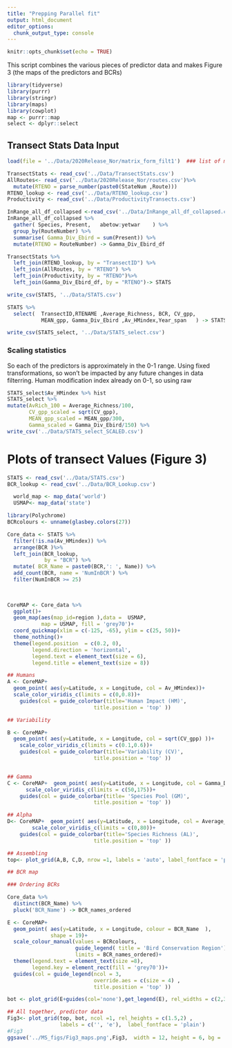 ```yaml
---
title: "Prepping Parallel fit"
output: html_document
editor_options: 
  chunk_output_type: console
---
```


```r
knitr::opts_chunk$set(echo = TRUE)
```

This script combines the various pieces of predictor data and makes Figure 3 (the maps of the predictors and BCRs)

```r
library(tidyverse)
library(purrr)
library(stringr)
library(maps)
library(cowplot)
map <- purrr::map
select <- dplyr::select
```

## Transect Stats Data Input

```R
load(file = '../Data/2020Release_Nor/matrix_form_filt1')  ### list of matrices

TransectStats <- read_csv('../Data/TransectStats.csv')
AllRoutes<- read_csv('../Data/2020Release_Nor/routes.csv')%>%
  mutate(RTENO = parse_number(paste0(StateNum ,Route)))
RTENO_lookup <- read_csv('../Data/RTENO_lookup.csv')
Productivity <- read_csv('../Data/ProductivityTransects.csv')

InRange_all_df_collapsed <-read_csv('../Data/InRange_all_df_collapsed.csv')
InRange_all_df_collapsed %>%
  gather( Species, Present,   abetow:yetwar    ) %>%
  group_by(RouteNumber) %>%
  summarise( Gamma_Div_Ebird = sum(Present)) %>%
  mutate(RTENO = RouteNumber) -> Gamma_Div_Ebird_df

TransectStats %>%
  left_join(RTENO_lookup, by = "TransectID") %>%
  left_join(AllRoutes, by = "RTENO") %>%
  left_join(Productivity, by = "RTENO")%>%
  left_join(Gamma_Div_Ebird_df, by = "RTENO")-> STATS

```

```R
write_csv(STATS, '../Data/STATS.csv')

STATS %>%
  select(  TransectID,RTENAME ,Average_Richness, BCR, CV_gpp,
           MEAN_gpp, Gamma_Div_Ebird ,Av_HMindex,Year_span   ) -> STATS_select

write_csv(STATS_select, '../Data/STATS_select.csv')
```

### Scaling statistics

So each of the predictors is approximately in the 0-1 range.
Using fixed transformations, so won't be impacted by any future changes in data filterring.
Human modification index already on 0-1, so using raw

```r
STATS_select$Av_HMindex %>% hist
STATS_select %>%
mutate(AvRich_100 = Average_Richness/100,
       CV_gpp_scaled = sqrt(CV_gpp), 
       MEAN_gpp_scaled = MEAN_gpp/300,
       Gamma_scaled = Gamma_Div_Ebird/150) %>%
write_csv('../Data/STATS_select_SCALED.csv')
```

# Plots of transect Values (Figure 3)

```r
STATS <- read_csv('../Data/STATS.csv')
BCR_lookup <- read_csv('../Data/BCR_Lookup.csv')

  world_map <- map_data('world')
  USMAP<- map_data('state')

library(Polychrome)
BCRcolours <- unname(glasbey.colors(27))

Core_data <- STATS %>%
  filter(!is.na(Av_HMindex)) %>%
  arrange(BCR )%>%
  left_join(BCR_lookup,
            by = "BCR") %>%
  mutate( BCR_Name = paste0(BCR,': ', Name)) %>%
  add_count(BCR, name = 'NumInBCR') %>%
  filter(NumInBCR >= 25)
         
        
```


```r
         
CoreMAP <- Core_data %>%
  ggplot()+
  geom_map(aes(map_id=region ),data =  USMAP,
           map = USMAP, fill = 'grey70')+
  coord_quickmap(xlim = c(-125, -65), ylim = c(25, 50))+
  theme_nothing()+
  theme(legend.position  = c(0.2, 0),
        legend.direction = 'horizontal',
        legend.text = element_text(size = 6),
        legend.title = element_text(size = 8))

## Humans
A <- CoreMAP+
  geom_point( aes(y=Latitude, x = Longitude, col = Av_HMindex))+
  scale_color_viridis_c(limits = c(0,0.8))+
    guides(col = guide_colorbar(title='Human Impact (HM)',
                            title.position = 'top' ))

## Variability

B <- CoreMAP+
  geom_point( aes(y=Latitude, x = Longitude, col = sqrt(CV_gpp) ))+
    scale_color_viridis_c(limits = c(0.1,0.6))+
    guides(col = guide_colorbar(title='Variability (CV)',
                            title.position = 'top' ))


## Gamma
C <- CoreMAP+  geom_point( aes(y=Latitude, x = Longitude, col = Gamma_Div_Ebird  ))+
      scale_color_viridis_c(limits = c(50,175))+
    guides(col = guide_colorbar(title= 'Species Pool (GM)',
                            title.position = 'top' ))

## Alpha 
D<- CoreMAP+  geom_point( aes(y=Latitude, x = Longitude, col = Average_Richness   ))+
        scale_color_viridis_c(limits = c(0,80))+
    guides(col = guide_colorbar(title='Species Richness (AL)',
                            title.position = 'top' ))

## Assembling
top<- plot_grid(A,B, C,D, nrow =1, labels = 'auto', label_fontface = 'plain')
```

```r
## BCR map

### Ordering BCRs

Core_data %>%
  distinct(BCR_Name) %>% 
  pluck('BCR_Name') -> BCR_names_ordered

E <- CoreMAP+
  geom_point( aes(y=Latitude, x = Longitude, colour = BCR_Name  ),
              shape = 19)+
  scale_colour_manual(values = BCRcolours,
                      guide_legend( title = 'Bird Conservation Region'), 
                      limits = BCR_names_ordered)+
  theme(legend.text = element_text(size =8),
        legend.key = element_rect(fill = 'grey70'))+
  guides(col = guide_legend(ncol = 3,
                            override.aes = c(size = 4) ,
                            title.position = 'top' ))

bot <- plot_grid(E+guides(col='none'),get_legend(E), rel_widths = c(2,3))


```

```r
## All together, predictor data
Fig3<- plot_grid(top, bot, ncol =1, rel_heights = c(1.5,2) ,
                 labels = c('', 'e'),  label_fontface = 'plain')
#Fig3 
ggsave('../MS_figs/Fig3_maps.png',Fig3,  width = 12, height = 6, bg = 'white')

```




